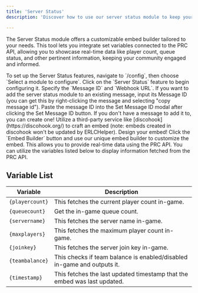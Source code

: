 ```yaml
---
title: 'Server Status'
description: 'Discover how to use our server status module to keep your community updated with live information about current in-game player count, queue status, and more.'

---
```


The Server Status module offers a customizable embed builder tailored to your needs. This tool lets you integrate set variables connected to the PRC API, allowing you to showcase real-time data like player count, queue status, and other pertinent information, keeping your community engaged and informed.

<Tabs>
  <Tab title="Configuration Step One">
    To set up the Server Status features, navigate to `/config`, then choose `Select a module to configure`. Click on the `Server Status` feature to begin configuring it.
  </Tab>
  <Tab title="Configuration Step Two">
    Specify the `Message ID` and `Webhook URL`. If you want to add the server status module to an existing message, input its Message ID (you can get this by right-clicking the message and selecting "copy message id"). Paste the message ID into the Set Message ID modal after clicking the Set Message ID button. If you don't have a message to add it to, you can create one! Utilize a third-party service like [discohook](https://discohook.org/) to craft an embed (note: embeds created in discohook won't be updated by ERLCHelper).
  </Tab>
  <Tab title="Configuration Step Three">
    Design your embed! Click the `Embed Builder` button and use our unique embed builder to customize the embed. This allows you to provide real-time data using the PRC API. You can utilize the variables listed below to display information fetched from the PRC API.
  </Tab>
</Tabs>

<h2> Variable List </h2>

| Variable      | Description                                                              |
| ------------- | ------------------------------------------------------------------------- |
| `{playercount}` | This fetches the current player count in-game.                           |
| `{queuecount}`  | Get the in-game queue count.                                             |
| `{servername}`  | This fetches the server name in-game.                                    |
| `{maxplayers}`  | This fetches the maximum player count in-game.                           |
| `{joinkey}`     | This fetches the server join key in-game.                                |
| `{teambalance}` | This checks if team balance is enabled/disabled in-game and outputs it.  |
| `{timestamp}`   | This fetches the last updated timestamp that the embed was last updated. |











